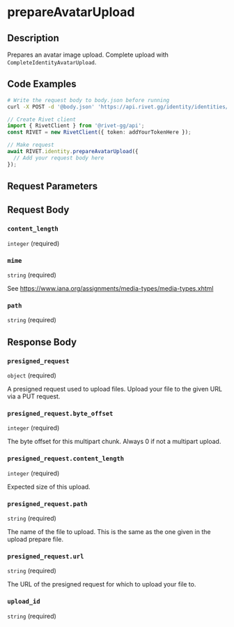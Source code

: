 

# prepareAvatarUpload

## Description

Prepares an avatar image upload. Complete upload with `CompleteIdentityAvatarUpload`.


## Code Examples

<CodeGroup title='Request' tag='POST' label='https://api.rivet.gg/identity/identities/avatar-upload/prepare'>

```bash {{ "title": "cURL" }}
# Write the request body to body.json before running
curl -X POST -d '@body.json' 'https://api.rivet.gg/identity/identities/avatar-upload/prepare'
```

```ts
// Create Rivet client
import { RivetClient } from '@rivet-gg/api';
const RIVET = new RivetClient({ token: addYourTokenHere });

// Make request
await RIVET.identity.prepareAvatarUpload({
  // Add your request body here
});
```

</CodeGroup>


## Request Parameters


## Request Body

### `content_length`

`integer` (required)

### `mime`

`string` (required)

See https://www.iana.org/assignments/media-types/media-types.xhtml

### `path`

`string` (required)




## Response Body

### `presigned_request`

`object` (required)

A presigned request used to upload files. Upload your file to the given URL via a PUT request.

### `presigned_request.byte_offset`

`integer` (required)

The byte offset for this multipart chunk. Always 0 if not a multipart upload.

### `presigned_request.content_length`

`integer` (required)

Expected size of this upload.

### `presigned_request.path`

`string` (required)

The name of the file to upload. This is the same as the one given in the upload prepare file.

### `presigned_request.url`

`string` (required)

The URL of the presigned request for which to upload your file to.

### `upload_id`

`string` (required)



